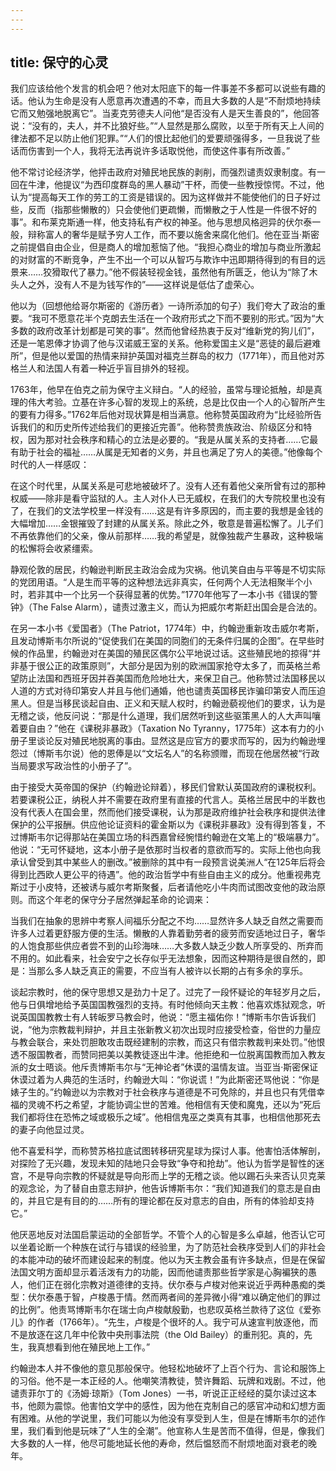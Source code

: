 ```yaml
---
---
---
```

title: 保守的心灵
---




我们应该给他个发言的机会吧？他对太阳底下的每一件事差不多都可以说些有趣的话。他认为生命是没有人愿意再次遭遇的不幸，而且大多数的人是“不耐烦地持续它而又勉强地脱离它”。当麦克劳德夫人问他“是否没有人是天生善良的”，他回答说：“没有的，夫人，并不比狼好些。”“人显然是那么腐败，以至于所有天上人间的律法都不足以防止他们犯罪。”“人们的恨比起他们的爱要顽强得多，一旦我说了些话而伤害到一个人，我将无法再说许多话取悦他，而使这件事有所改善。”

他不常讨论经济学，他抨击政府对殖民地民族的剥削，而强烈谴责奴隶制度。有一回在牛津，他提议“为西印度群岛的黑人暴动”干杯，而使一些教授惊愕。不过，他认为“提高每天工作的劳工的工资是错误的。因为这样做并不能使他们的日子好过些，反而（指那些懒散的）只会使他们更疏懒，而懒散之于人性是一件很不好的事”。和布莱克斯通一样，他支持私有产权的神圣。他与思想风格迥异的伏尔泰一般，辩称富人的奢华是赋予穷人工作，而不要以施舍来腐化他们。他在亚当·斯密之前提倡自由企业，但是商人的增加惹恼了他。“我担心商业的增加与商业所激起的对财富的不断竞争，产生不出一个可以从智巧与欺诈中迅即期待得到的有目的远景来……狡猾取代了暴力。”他不假装轻视金钱，虽然他有所匮乏，他认为“除了木头人之外，没有人不是为钱写作的”——这样说是低估了虚荣心。

他以为（回想他给哥尔斯密的《游历者》一诗所添加的句子）我们夸大了政治的重要。“我可不愿意花半个克朗去生活在一个政府形式之下而不要别的形式。”因为“大多数的政府改革计划都是可笑的事”。然而他曾经热衷于反对“维新党的狗儿们”，还是一笔恩俸才协调了他与汉诺威王室的关系。他称爱国主义是“恶徒的最后避难所”，但是他以爱国的热情来辩护英国对福克兰群岛的权力（1771年），而且他对苏格兰人和法国人有着一种近乎盲目排外的轻视。

1763年，他早在伯克之前为保守主义辩白。“人的经验，虽常与理论抵触，却是真理的伟大考验。立基在许多心智的发现上的系统，总是比仅由一个人的心智所产生的要有力得多。”1762年后他对现状算是相当满意。他称赞英国政府为“比经验所告诉我们的和历史所传述给我们的更接近完善”。他称赞贵族政治、阶级区分和特权，因为那对社会秩序和精心的立法是必要的。“我是从属关系的支持者……它最有助于社会的福祉……从属是无知者的义务，并且也满足了穷人的美德。”他像每个时代的人一样感叹：

在这个时代里，从属关系是可悲地被破坏了。没有人还有着他父亲所曾有过的那种权威——除非是看守监狱的人。主人对仆人已无威权，在我们的大专院校里也没有了，在我们的文法学校里一样没有……这是有许多原因的，而主要的我想是金钱的大幅增加……金银摧毁了封建的从属关系。除此之外，敬意是普遍松懈了。儿子们不再依靠他们的父亲，像从前那样……我的希望是，就像独裁产生暴政，这种极端的松懈将会收紧缰索。



静观伦敦的居民，约翰逊判断民主政治会成为灾祸。他讥笑自由与平等是不切实际的党团用语。“人是生而平等的这种想法远非真实，任何两个人无法相聚半个小时，若非其中一个比另一个获得显著的优势。”1770年他写了一本小书《错误的警钟》（The False Alarm），谴责过激主义，而认为把威尔考斯赶出国会是合法的。

在另一本小书《爱国者》（The Patriot，1774年）中，约翰逊重新攻击威尔考斯，且发动博斯韦尔所说的“促使我们在美国的同胞们的无条件归属的企图”。在早些时候的作品里，约翰逊对在美国的殖民区偶尔公平地说过话。这些殖民地的掠得“并非基于很公正的政策原则”，大部分是因为别的欧洲国家抢夺太多了，而英格兰希望防止法国和西班牙因并吞美国而危险地壮大，来保卫自己。他称赞过法国移民以人道的方式对待印第安人并且与他们通婚，他也谴责英国移民诈骗印第安人而压迫黑人。但是当移民谈起自由、正义和天赋人权时，约翰逊藐视他们的要求，认为是无稽之谈，他反问说：“那是什么道理，我们居然听到这些驱策黑人的人大声叫嚷着要自由？”他在《课税非暴政》（Taxation No Tyranny，1775年）这本有力的小册子里谈论反对殖民地脱离的事由。显然这是应官方的要求而写的，因为约翰逊埋怨过（博斯韦尔说）他的恩俸是以“文坛名人”的名称颁赠，而现在他居然被“行政当局要求写政治性的小册子了”。

由于接受大英帝国的保护（约翰逊论辩着），移民们曾默认英国政府的课税权利。若要课税公正，纳税人并不需要在政府里有直接的代言人。英格兰居民中的半数也没有代表人在国会里，然而他们接受课税，认为那是政府维护社会秩序和提供法律保护的公平报酬。供应他论证资料的霍金斯以为《课税非暴政》没有得到答复，不过博斯韦尔记得那站在美国立场的科西嘉曾经惋惜约翰逊在文笔上的“极端暴力”。他说：“无可怀疑地，这本小册子是依那时当权者的意欲而写的。实际上他也向我承认曾受到其中某些人的删改。”被删除的其中有一段预言说美洲人“在125年后将会得到比西欧人更公平的待遇”。他的政治哲学中有些自由主义的成分。他重视弗克斯过于小皮特，还被诱与威尔考斯聚餐，后者请他吃小牛肉而试图改变他的政治原则。而这个年老的保守分子居然弹起革命的论调来：

当我们在抽象的思辨中考察人间福乐分配之不均……显然许多人缺乏自然之需要而许多人过着更舒服方便的生活。懒散的人靠着勤劳者的疲劳而安适地过日子，奢华的人饱食那些供应者尝不到的山珍海味……大多数人缺乏少数人所享受的、所弃而不用的。如此看来，社会安宁之长存似乎无法想象，因而这种期待是很自然的，即是：当那么多人缺乏真正的需要，不应当有人被许以长期的占有多余的享乐。



谈起宗教时，他的保守思想又是劲力十足了。过完了一段怀疑论的年轻岁月之后，他与日俱增地给予英国国教强烈的支持。有时他倾向天主教：他喜欢炼狱观念，听说英国国教教士有人转皈罗马教会时，他说：“愿主福佑你！”博斯韦尔告诉我们说，“他为宗教裁判辩护，并且主张新教义初次出现时应接受检查，俗世的力量应与教会联合，来处罚胆敢攻击既经建制的宗教，而这只有借宗教裁判来处罚。”他恨透不服国教者，而赞同把美以美教徒逐出牛津。他拒绝和一位脱离国教而加入教友派的女士晤谈。他斥责博斯韦尔与“无神论者”休谟的温情友谊。当亚当·斯密保证休谟过着为人典范的生活时，约翰逊大叫：“你说谎！”为此斯密还骂他说：“你是婊子生的。”约翰逊以为宗教对于社会秩序与道德是不可免除的，并且也只有凭借幸福的灵魂不朽之希望，才能协调尘世的苦难。他相信有天使和魔鬼，还以为“死后我们都将住在恐怖之域或极乐之域”。他相信鬼巫之类真有其事，也相信他那死去的妻子向他显过灵。

他不喜爱科学，而称赞苏格拉底试图转移研究星球为探讨人事。他害怕活体解剖，对探险了无兴趣，发现未知的陆地只会导致“争夺和抢劫”。他认为哲学是智性的迷宫，不是导向宗教的怀疑就是导向形而上学的无稽之谈。他以踢石头来否认贝克莱的观念论，为了替自由意志辩护，他告诉博斯韦尔：“我们知道我们的意志是自由的，并且它是有目的的……所有的理论都在反对意志的自由，所有的体验却支持它。”

他厌恶地反对法国启蒙运动的全部哲学。不管个人的心智是多么卓越，他否认它可以坐着论断一个种族在试行与错误的经验里，为了防范社会秩序受到人们的非社会的本能冲动的破坏而建设起来的制度。他以为天主教会虽有许多缺点，但是在保留法国文明方面却显示着活泼有力的功能，因而他谴责那些哲学家是心胸褊狭的愚人，他们正在弱化宗教对道德律的支持。伏尔泰与卢梭对他来说近乎两种愚痴的类型：伏尔泰愚于智，卢梭愚于情。然而两者间的差异微小得“难以确定他们的罪过的比例”。他责骂博斯韦尔在瑞士向卢梭献殷勤，也悲叹英格兰款待了这位《爱弥儿》的作者（1766年）。“先生，卢梭是个很坏的人。我宁可从速宣判放逐他，而不是放逐在这几年中伦敦中央刑事法院（the Old Bailey）的重刑犯。真的，先生，我真想看到他在殖民地上工作。”

约翰逊本人并不像他的意见那般保守。他轻松地破坏了上百个行为、言论和服饰上的习俗。他不是一本正经的人。他嘲笑清教徒，赞许舞蹈、玩牌和戏剧。不过，他谴责菲尔丁的《汤姆·琼斯》（Tom Jones）一书，听说正正经经的莫尔读过这本书，他颇为震惊。他害怕文学中的感性，因为他在克制自己的感官冲动和幻想方面有困难。从他的学说里，我们可能以为他没有享受到人生，但是在博斯韦尔的述作里，我们看到他是玩味了“人生的全潮”。他宣称人生是苦而不值得，但是，像我们大多数的人一样，他尽可能地延长他的寿命，然后愠怒而不耐烦地面对衰老的晚年。